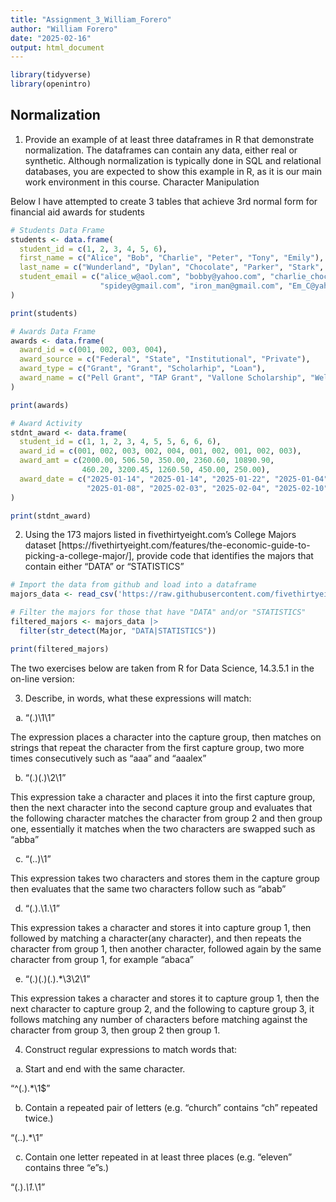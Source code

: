 ```yaml
---
title: "Assignment_3_William_Forero"
author: "William Forero"
date: "2025-02-16"
output: html_document
---
```

```r
library(tidyverse)
library(openintro)
```

## Normalization


1. Provide an example of at least three dataframes in R that demonstrate normalization. The dataframes can contain any data, either real or synthetic. Although normalization is typically done in SQL and relational databases, you are expected to show this example in R, as it is our main work environment in this course.
Character Manipulation

Below I have attempted to create 3 tables that achieve 3rd normal form for financial aid awards for students

```r
# Students Data Frame
students <- data.frame(
  student_id = c(1, 2, 3, 4, 5, 6),
  first_name = c("Alice", "Bob", "Charlie", "Peter", "Tony", "Emily"),
  last_name = c("Wunderland", "Dylan", "Chocolate", "Parker", "Stark", "Clarke"),
  student_email = c("alice_w@aol.com", "bobby@yahoo.com", "charlie_chocolate@aol.com",
                    "spidey@gmail.com", "iron_man@gmail.com", "Em_C@yahoo.com")
)

print(students)
```

```r
# Awards Data Frame
awards <- data.frame(
  award_id = c(001, 002, 003, 004),
  award_source = c("Federal", "State", "Institutional", "Private"),
  award_type = c("Grant", "Grant", "Scholarhip", "Loan"),
  award_name = c("Pell Grant", "TAP Grant", "Vallone Scholarship", "Wells Loan")
)

print(awards)
```

```r
# Award Activity
stdnt_award <- data.frame(
  student_id = c(1, 1, 2, 3, 4, 5, 5, 6, 6, 6),
  award_id = c(001, 002, 003, 002, 004, 001, 002, 001, 002, 003),
  award_amt = c(2000.00, 506.50, 350.00, 2360.60, 10890.90, 
                460.20, 3200.45, 1260.50, 450.00, 250.00),
  award_date = c("2025-01-14", "2025-01-14", "2025-01-22", "2025-01-04", "2025-01-06", 
                 "2025-01-08", "2025-02-03", "2025-02-04", "2025-02-10", "2025-02-12")
)

print(stdnt_award)
```

2. Using the 173 majors listed in fivethirtyeight.com’s College Majors dataset [https://fivethirtyeight.com/features/the-economic-guide-to-picking-a-college-major/], provide code that identifies the majors that contain either "DATA" or "STATISTICS"

```r
# Import the data from github and load into a dataframe
majors_data <- read_csv('https://raw.githubusercontent.com/fivethirtyeight/data/refs/heads/master/college-majors/majors-list.csv')

# Filter the majors for those that have "DATA" and/or "STATISTICS"
filtered_majors <- majors_data |>
  filter(str_detect(Major, "DATA|STATISTICS"))

print(filtered_majors)
```


The two exercises below are taken from R for Data Science, 14.3.5.1 in the on-line version:

3. Describe, in words, what these expressions will match:

a) "(.)\1\1"

The expression places a character into the capture group, then matches on strings that repeat the character from the first capture group, two more times consecutively such as "aaa" and "aaalex"

b) "(.)(.)\\2\\1"

This expression take a character and places it into the first capture group, then the next character into the second capture group and evaluates that the following character matches the character from group 2 and then group one, essentially it matches when the two characters are swapped such as "abba"

c) "(..)\1"

This expression takes two characters and stores them in the capture group then evaluates that the same two characters follow such as "abab"

d) "(.).\\1.\\1"

This expression takes a character and stores it into capture group 1, then followed by matching a character(any character), and then repeats the character from group 1, then another character, followed again by the same character from group 1, for example "abaca"

e) "(.)(.)(.).*\\3\\2\\1"

This expression takes a character and stores it to capture group 1, then the next character to capture group 2, and the following to capture group 3, it follows matching any number of characters before matching against the character from group 3, then group 2 then group 1.

4. Construct regular expressions to match words that:

a) Start and end with the same character.

"^(.).*\\1$"

b) Contain a repeated pair of letters (e.g. "church" contains "ch" repeated twice.)

"(..).*\\1"

c) Contain one letter repeated in at least three places (e.g. "eleven" contains three "e"s.)

"(.).*\\1.*\\1"